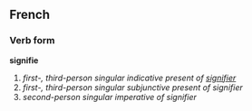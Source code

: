 ==French==
===Verb form===
'''signifie'''

# ''first-, third-person singular indicative present of [[signifier]]''
# ''first-, third-person singular subjunctive present of signifier''
# ''second-person singular imperative of signifier''